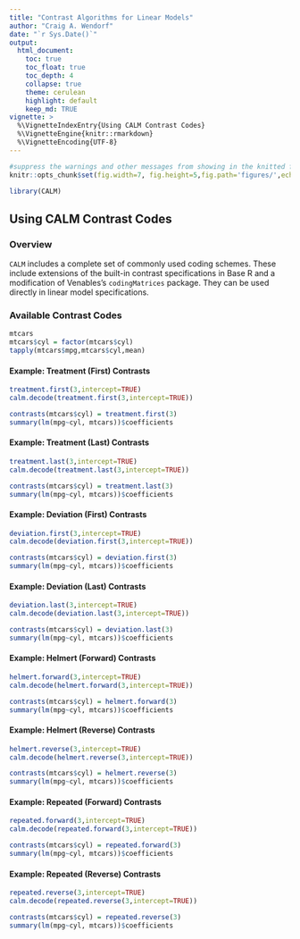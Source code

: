 ```yaml
---
title: "Contrast Algorithms for Linear Models"
author: "Craig A. Wendorf"
date: "`r Sys.Date()`"
output:
  html_document:
    toc: true
    toc_float: true
    toc_depth: 4
    collapse: true
    theme: cerulean
    highlight: default
    keep_md: TRUE
vignette: >
  %\VignetteIndexEntry{Using CALM Contrast Codes}
  %\VignetteEngine{knitr::rmarkdown}
  %\VignetteEncoding{UTF-8}
---
```


```r
#suppress the warnings and other messages from showing in the knitted file.
knitr::opts_chunk$set(fig.width=7, fig.height=5,fig.path='figures/',echo=TRUE,warning=FALSE,message=FALSE)
```

```r
library(CALM)
```

## Using CALM Contrast Codes

### Overview

`CALM` includes a complete set of commonly used coding schemes. These include extensions of the built-in contrast specifications in Base R and a modification of Venables's `codingMatrices` package. They can be used directly in linear model specifications.

### Available Contrast Codes

```r
mtcars
mtcars$cyl = factor(mtcars$cyl) 
tapply(mtcars$mpg,mtcars$cyl,mean)
```

#### Example: Treatment (First) Contrasts

```r
treatment.first(3,intercept=TRUE)
calm.decode(treatment.first(3,intercept=TRUE))
```

```r
contrasts(mtcars$cyl) = treatment.first(3)
summary(lm(mpg~cyl, mtcars))$coefficients
```

#### Example: Treatment (Last) Contrasts

```r
treatment.last(3,intercept=TRUE)
calm.decode(treatment.last(3,intercept=TRUE))
```

```r
contrasts(mtcars$cyl) = treatment.last(3)
summary(lm(mpg~cyl, mtcars))$coefficients
```

#### Example: Deviation (First) Contrasts

```r
deviation.first(3,intercept=TRUE)
calm.decode(deviation.first(3,intercept=TRUE))
```

```r
contrasts(mtcars$cyl) = deviation.first(3)
summary(lm(mpg~cyl, mtcars))$coefficients
```

#### Example: Deviation (Last) Contrasts

```r
deviation.last(3,intercept=TRUE)
calm.decode(deviation.last(3,intercept=TRUE))
```

```r
contrasts(mtcars$cyl) = deviation.last(3)
summary(lm(mpg~cyl, mtcars))$coefficients
```

#### Example: Helmert (Forward) Contrasts

```r
helmert.forward(3,intercept=TRUE)
calm.decode(helmert.forward(3,intercept=TRUE))
```

```r
contrasts(mtcars$cyl) = helmert.forward(3)
summary(lm(mpg~cyl, mtcars))$coefficients
```

#### Example: Helmert (Reverse) Contrasts

```r
helmert.reverse(3,intercept=TRUE)
calm.decode(helmert.reverse(3,intercept=TRUE))
```

```r
contrasts(mtcars$cyl) = helmert.reverse(3)
summary(lm(mpg~cyl, mtcars))$coefficients
```

#### Example: Repeated (Forward) Contrasts

```r
repeated.forward(3,intercept=TRUE)
calm.decode(repeated.forward(3,intercept=TRUE))
```

```r
contrasts(mtcars$cyl) = repeated.forward(3)
summary(lm(mpg~cyl, mtcars))$coefficients
```

#### Example: Repeated (Reverse) Contrasts

```r
repeated.reverse(3,intercept=TRUE)
calm.decode(repeated.reverse(3,intercept=TRUE))
```

```r
contrasts(mtcars$cyl) = repeated.reverse(3)
summary(lm(mpg~cyl, mtcars))$coefficients
```
